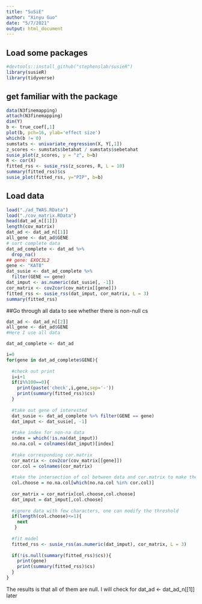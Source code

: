 ```yaml
---
title: "SuSiE"
author: "Xinyu Guo"
date: "5/7/2021"
output: html_document
---
```


## Load some packages
```r
#devtools::install_github("stephenslab/susieR")
library(susieR)
library(tidyverse)
```

## get familiar with the package
```r
data(N3finemapping)
attach(N3finemapping)
dim(Y)
b <- true_coef[,1]
plot(b, pch=16, ylab='effect size')
which(b != 0)
sumstats <- univariate_regression(X, Y[,1])
z_scores <- sumstats$betahat / sumstats$sebetahat
susie_plot(z_scores, y = "z", b=b)
R <- cor(X)
fitted_rss <- susie_rss(z_scores, R, L = 10)
summary(fitted_rss)$cs
susie_plot(fitted_rss, y="PIP", b=b)
```

## Load data
```r
load("./ad_TWAS.RData")
load("./cov_matrix.RData")
head(dat_ad_n[[1]])
length(cov_matrix)
dat_ad <- dat_ad_n[[1]]
all_gene <- dat_ad$GENE
# sort complete data
dat_ad_complete <- dat_ad %>% 
  drop_na()
## gene: EXOC3L2
gene <- "KAT8"
dat_susie <- dat_ad_complete %>% 
  filter(GENE == gene)
dat_imput <- as.numeric(dat_susie[, -1])
cor_matrix <- cov2cor(cov_matrix[[gene]])
fitted_rss <- susie_rss(dat_imput, cor_matrix, L = 3)
summary(fitted_rss)
```

##Go through all data to see whether there is non-null cs

```r
dat_ad <- dat_ad_n[[2]]
all_gene <- dat_ad$GENE
#Here I use all data

dat_ad_complete <- dat_ad

i=0
for(gene in dat_ad_complete$GENE){
  
  #check out print
  i=i+1
  if(i%%100==0){
    print(paste('check',i,gene,sep='-'))
    print(summary(fitted_rss)$cs)
  }
  
  #take out gene of interested
  dat_susie <- dat_ad_complete %>% filter(GENE == gene)
  dat_imput <- dat_susie[, -1]
  
  #take index for non-na data
  index = which(!is.na(dat_imput))
  no.na.col = colnames(dat_imput)[index]
  
  #take corresponding cor.matrix 
  cor_matrix <- cov2cor(cov_matrix[[gene]])
  cor.col = colnames(cor_matrix)
  
  #take the intersection of col between data and cor.matrix to make them same length 
  col.choose = no.na.col[which(no.na.col %in% cor.col)]
  
  cor_matrix = cor_matrix[col.choose,col.choose]
  dat_imput = dat_imput[,col.choose]
  
  #ignore data with few characters, one can modify the threshold
  if(length(col.choose)<=1){
    next
   }
  
  #fit model
  fitted_rss <- susie_rss(as.numeric(dat_imput), cor_matrix, L = 3)
  
  if(!is.null(summary(fitted_rss)$cs)){
    print(gene)
    print(summary(fitted_rss)$cs)
  }
}
```

The results is that all of them are null. I will check for dat_ad <- dat_ad_n[[1]] later



















